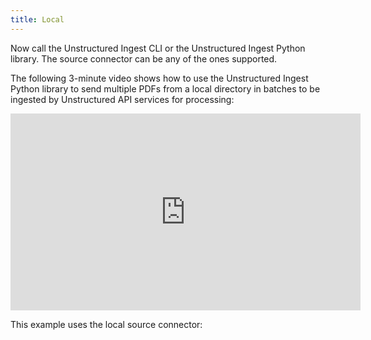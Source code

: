 ```yaml
---
title: Local
---
```



<NewDocument />


<SharedContentLocal/>
<SharedAPIKeyURL/>

Now call the Unstructured Ingest CLI or the Unstructured Ingest Python library. The source connector can be any of the ones supported. 

The following 3-minute video shows how to use the Unstructured Ingest Python library to send multiple PDFs from a local directory in batches to be ingested by Unstructured API services for processing:

<iframe
  width="560"
  height="315"
  src="https://www.youtube.com/embed/tSKHFXsBQ-c"
  title="YouTube video player"
  frameborder="0"
  allow="accelerometer; autoplay; clipboard-write; encrypted-media; gyroscope; picture-in-picture"
  allowfullscreen
></iframe>

This example uses the local source connector:


<CodeGroup>

  <LocalAPISh />

  <LocalAPIPyV2 />

  <LocalAPIPyV1 />

</CodeGroup>